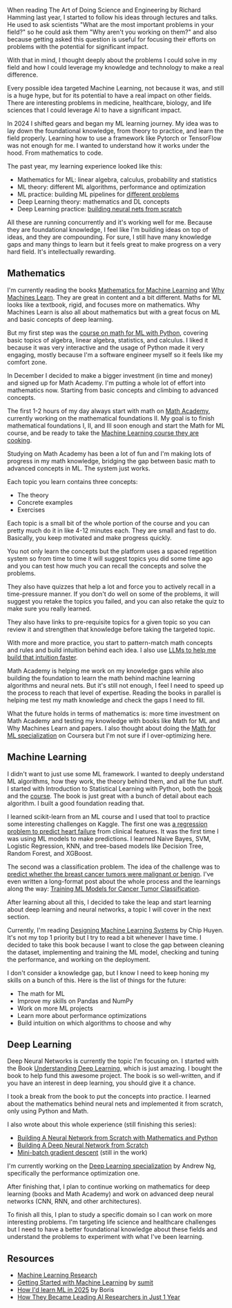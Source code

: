 <SmoothRender>

When reading The Art of Doing Science and Engineering by Richard Hamming last year, I started to follow his ideas through lectures and talks. He used to ask scientists "What are the most important problems in your field?" so he could ask them "Why aren't you working on them?" and also because getting asked this question is useful for focusing their efforts on problems with the potential for significant impact.

With that in mind, I thought deeply about the problems I could solve in my field and how I could leverage my knowledge and technology to make a real difference.

Every possible idea targeted Machine Learning, not because it was, and still is a huge hype, but for its potential to have a real impact on other fields. There are interesting problems in medicine, healthcare, biology, and life sciences that I could leverage AI to have a significant impact.

In 2024 I shifted gears and began my ML learning journey. My idea was to lay down the foundational knowledge, from theory to practice, and learn the field properly. Learning how to use a framework like Pytorch or TensorFlow was not enough for me. I wanted to understand how it works under the hood. From mathematics to code.

The past year, my learning experience looked like this:

- Mathematics for ML: linear algebra, calculus, probability and statistics
- ML theory: different ML algorithms, performance and optimization
- ML practice: building ML pipelines for [different problems](/training-ml-models-for-cancer-tumor-classification)
- Deep Learning theory: mathematics and DL concepts
- Deep Learning practice: [building neural nets from scratch](/building-a-neural-network-from-scratch-with-mathematics-and-python)

All these are running concurrently and it's working well for me. Because they are foundational knowledge, I feel like I'm building ideas on top of ideas, and they are compounding. For sure, I still have many knowledge gaps and many things to learn but it feels great to make progress on a very hard field. It's intellectually rewarding.

## Mathematics

I'm currently reading the books [Mathematics for Machine Learning](https://mml-book.github.io/) and [Why Machines Learn](https://www.amazon.com/Why-Machines-Learn-Elegant-Behind/dp/0593185749). They are great in content and a bit different. Maths for ML looks like a textbook, rigid, and focuses more on mathematics. Why Machines Learn is also all about mathematics but with a great focus on ML and basic concepts of deep learning.

But my first step was the [course on math for ML with Python](/series/mathematics-for-machine-learning), covering basic topics of algebra, linear algebra, statistics, and calculus. I liked it because it was very interactive and the usage of Python made it very engaging, mostly because I'm a software engineer myself so it feels like my comfort zone.

In December I decided to make a bigger investment (in time and money) and signed up for Math Academy. I'm putting a whole lot of effort into mathematics now. Starting from basic concepts and climbing to advanced concepts.

The first 1-2 hours of my day always start with math on [Math Academy](https://www.mathacademy.com/), currently working on the mathematical foundations II. My goal is to finish mathematical foundations I, II, and III soon enough and start the Math for ML course, and be ready to take the [Machine Learning course they are cooking](https://x.com/justinskycak/status/1846222957540266500).

Studying on Math Academy has been a lot of fun and I'm making lots of progress in my math knowledge, bridging the gap between basic math to advanced concepts in ML. The system just works.

Each topic you learn contains three concepts:

- The theory
- Concrete examples
- Exercises

Each topic is a small bit of the whole portion of the course and you can pretty much do it in like 4-12 minutes each. They are small and fast to do. Basically, you keep motivated and make progress quickly.

You not only learn the concepts but the platform uses a spaced repetition system so from time to time it will suggest topics you did some time ago and you can test how much you can recall the concepts and solve the problems.

They also have quizzes that help a lot and force you to actively recall in a time-pressure manner. If you don't do well on some of the problems, it will suggest you retake the topics you failed, and you can also retake the quiz to make sure you really learned.

They also have links to pre-requisite topics for a given topic so you can review it and strengthen that knowledge before taking the targeted topic.

With more and more practice, you start to pattern-match math concepts and rules and build intuition behind each idea. I also use [LLMs to help me build that intuition faster](https://x.com/i/timeline).

Math Academy is helping me work on my knowledge gaps while also building the foundation to learn the math behind machine learning algorithms and neural nets. But it's still not enough, I feel I need to speed up the process to reach that level of expertise. Reading the books in parallel is helping me test my math knowledge and check the gaps I need to fill.

What the future holds in terms of mathematics is: more time investment on Math Academy and testing my knowledge with books like Math for ML and Why Machines Learn and papers. I also thought about doing the [Math for ML specialization](https://www.coursera.org/specializations/mathematics-machine-learning) on Coursera but I'm not sure if I over-optimizing here.

## Machine Learning

I didn't want to just use some ML framework. I wanted to deeply understand ML algorithms, how they work, the theory behind them, and all the fun stuff. I started with Introduction to Statistical Learning with Python, both the [book](https://www.goodreads.com/book/show/178815107-an-introduction-to-statistical-learning) and the [course](https://www.edx.org/learn/python/stanford-university-statistical-learning-with-python). The book is just great with a bunch of detail about each algorithm. I built a good foundation reading that.

I learned scikit-learn from an ML course and I used that tool to practice some interesting challenges on Kaggle. The first one was [a regression problem to predict heart failure](https://github.com/imteekay/heart-failure-prediction) from clinical features. It was the first time I was using ML models to make predictions. I learned Naive Bayes, SVM, Logistic Regression, KNN, and tree-based models like Decision Tree, Random Forest, and XGBoost.

The second was a classification problem. The idea of the challenge was to [predict whether the breast cancer tumors were malignant or benign](https://github.com/imteekay/breast-cancer-prediction). I've even written a long-format post about the whole process and the learnings along the way: [Training ML Models for Cancer Tumor Classification](/training-ml-models-for-cancer-tumor-classification).

After learning about all this, I decided to take the leap and start learning about deep learning and neural networks, a topic I will cover in the next section.

Currently, I'm reading [Designing Machine Learning Systems](https://www.amazon.com/Designing-Machine-Learning-Systems-Huyen-ebook/dp/B0B1LGL2SR) by Chip Huyen. It's not my top 1 priority but I try to read a bit whenever I have time. I decided to take this book because I want to close the gap between cleaning the dataset, implementing and training the ML model, checking and tuning the performance, and working on the deployment.

I don't consider a knowledge gap, but I know I need to keep honing my skills on a bunch of this. Here is the list of things for the future:

- The math for ML
- Improve my skills on Pandas and NumPy
- Work on more ML projects
- Learn more about performance optimizations
- Build intuition on which algorithms to choose and why

## Deep Learning

Deep Neural Networks is currently the topic I'm focusing on. I started with the Book [Understanding Deep Learning](https://udlbook.github.io/udlbook/), which is just amazing. I bought the book to help fund this awesome project. The book is so well-written, and if you have an interest in deep learning, you should give it a chance.

I took a break from the book to put the concepts into practice. I learned about the mathematics behind neural nets and implemented it from scratch, only using Python and Math.

I also wrote about this whole experience (still finishing this series):

- [Building A Neural Network from Scratch with Mathematics and Python](/building-a-neural-network-from-scratch-with-mathematics-and-python)
- [Building A Deep Neural Network from Scratch](/building-a-deep-neural-network-from-scratch)
- [Mini-batch gradient descent](https://x.com/wordsofteekay/status/1878215575232479474) (still in the work)

I'm currently working on the [Deep Learning specialization](https://www.coursera.org/specializations/deep-learning) by Andrew Ng, specifically the performance optimization one.

After finishing that, I plan to continue working on mathematics for deep learning (books and Math Academy) and work on advanced deep neural networks (CNN, RNN, and other architectures).

To finish all this, I plan to study a specific domain so I can work on more interesting problems. I'm targeting life science and healthcare challenges but I need to have a better foundational knowledge about these fields and understand the problems to experiment with what I've been learning.

## Resources

- [Machine Learning Research](https://github.com/imteekay/machine-learning-research)
- [Getting Started with Machine Learning](https://www.sumit.ml/blog/getting-started-with-machine-learning) by [sumit](https://x.com/sumitdotml)
- [How I'd learn ML in 2025](https://www.youtube.com/watch?v=_xIwjmCH6D4) by Boris
- [How They Became Leading AI Researchers in Just 1 Year](https://www.youtube.com/watch?v=cPu3SecmgUU)

</SmoothRender>
